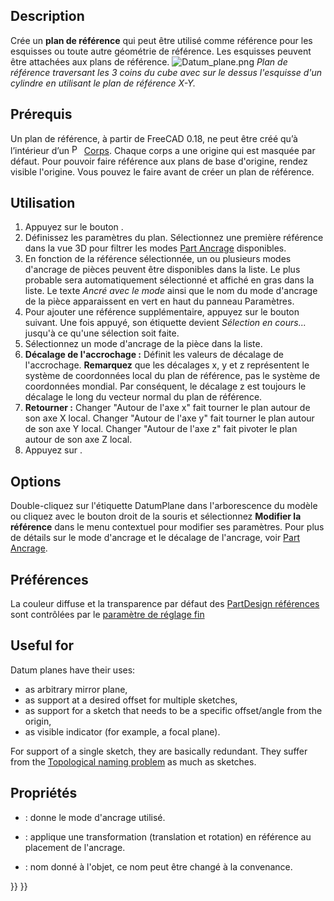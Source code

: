 <languages/>

{{Docnav/fr
|[[PartDesign_Clone/fr|Clone]]
|[[PartDesign_Line/fr|Ligne de référence]]
|[[PartDesign_Workbench/fr|Atelier PartDesign]]
|IconL=PartDesign_Clone.svg
|IconR=PartDesign_Line.svg
|IconC=Workbench_PartDesign.svg
}}

{{GuiCommand/fr
|Name=PartDesign Plane
|Name/fr=PartDesign Plan de référence
|MenuLocation=PartDesign → Créer une référence → Plan de référence
|Workbenches=[[PartDesign_Workbench/fr|PartDesign]]
|Version=0.17
|SeeAlso=[[PartDesign_Point/fr|PartDesign Point de référence]], [[PartDesign_Line/fr|PartDesign Ligne de référence]]
}}

==Description==

Crée un '''plan de référence''' qui peut être utilisé comme référence pour les esquisses ou toute autre géométrie de référence.
Les esquisses peuvent être attachées aux plans de référence.
[[File:Datum_plane.png|none]]
''Plan de référence traversant les 3 coins du cube avec sur le dessus l'esquisse d'un cylindre en utilisant le plan de référence X-Y.''

<span id="Prerequisites"></span>
==Prérequis==

Un plan de référence, à partir de FreeCAD 0.18, ne peut être créé qu’à l’intérieur d’un [[File:PartDesign_Body.svg|16px]] [[PartDesign_Body/fr|Corps]]. Chaque corps a une origine qui est masquée par défaut. Pour pouvoir faire référence aux plans de base d'origine, rendez visible l'origine. Vous pouvez le faire avant de créer un plan de référence.

<span id="Usage"></span>
==Utilisation==

# Appuyez sur le bouton {{Button|[[Image:PartDesign_Plane.svg|16px]] [[PartDesign_Plane/fr|Plan de référence]]}}.
# Définissez les paramètres du plan. Sélectionnez une première référence dans la vue 3D pour filtrer les modes [[Part_EditAttachment/fr|Part Ancrage]] disponibles.
# En fonction de la référence sélectionnée, un ou plusieurs modes d'ancrage de pièces peuvent être disponibles dans la liste. Le plus probable sera automatiquement sélectionné et affiché en gras dans la liste. Le texte ''Ancré avec le mode'' ainsi que le nom du mode d'ancrage de la pièce apparaissent en vert en haut du panneau Paramètres.
# Pour ajouter une référence supplémentaire, appuyez sur le bouton {{Button|Référence}} suivant. Une fois appuyé, son étiquette devient ''Sélection en cours...'' jusqu'à ce qu'une sélection soit faite.
# Sélectionnez un mode d'ancrage de la pièce dans la liste.
# '''Décalage de l'accrochage :'''  Définit les valeurs de décalage de l'accrochage. '''Remarquez''' que les décalages x, y et z représentent le système de coordonnées local du plan de référence, pas le système de coordonnées mondial. Par conséquent, le décalage z est toujours le décalage le long du vecteur normal du plan de référence.
# '''Retourner :''' Changer "Autour de l'axe x" fait tourner le plan autour de son axe X local. Changer "Autour de l'axe y" fait tourner le plan autour de son axe Y local. Changer "Autour de l'axe z" fait pivoter le plan autour de son axe Z local.
# Appuyez sur {{KEY|OK}}.

==Options==

Double-cliquez sur l'étiquette DatumPlane dans l'arborescence du modèle ou cliquez avec le bouton droit de la souris et sélectionnez '''Modifier la référence''' dans le menu contextuel pour modifier ses paramètres. Pour plus de détails sur le mode d'ancrage et le décalage de l'ancrage, voir [[Part_EditAttachment/fr|Part Ancrage]].

<span id="Preferences"></span>
==Préférences==

La couleur diffuse et la transparence par défaut des [[PartDesign_CompDatums/fr|PartDesign références]] sont contrôlées par le [[Fine-tuning/fr#Atelier_PartDesign|paramètre de réglage fin]] {{MenuCommand|DefaultDatumColor}}

==Useful for==

Datum planes have their uses:
* as arbitrary mirror plane,
* as support at a desired offset for multiple sketches,
* as support for a sketch that needs to be a specific offset/angle from the origin,
* as visible indicator (for example, a focal plane).

For support of a single sketch, they are basically redundant. They suffer from the [[Topological_naming_problem|Topological naming problem]] as much as sketches.

<span id="Properties"></span>
==Propriétés==

* {{PropertyData|MapMode}}: donne le mode d'ancrage utilisé.
* {{PropertyData|Attachment Offset}}: applique une transformation (translation et rotation) en référence au placement de l'ancrage.
* {{PropertyData|Label}}: nom donné à l'objet, ce nom peut être changé à la convenance.


{{Docnav/fr
|[[PartDesign_Clone/fr|Clone]]
|[[PartDesign_Line/fr|Ligne de référence]]
|[[PartDesign_Workbench/fr|Atelier PartDesign]]
|IconL=PartDesign_Clone.svg
|IconR=PartDesign_Line.svg
|IconC=Workbench_PartDesign.svg
}}

{{PartDesign Tools navi{{#translation:}}}}
{{Userdocnavi{{#translation:}}}}
